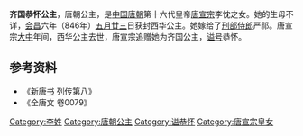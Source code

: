 {{東亞女性歷史人物
| 名稱=齊國恭懷公主
| 身份=[[唐朝|唐朝]]公主
| 畫像=
| 說明=
| 姓=李
| 封爵=[[公主|公主]]
| 位號=
| 封號=西华公主、齊國公主
| 出生年=
| 婚年=
| 逝世年=
| 諡號=恭懷
| 夫=严祁
| 父親=[[唐宣宗|唐宣宗]]李忱
|}}
'''齐国恭怀公主'''，唐朝公主，是[[中国|中国]][[唐朝|唐朝]]第十六代皇帝[[唐宣宗|唐宣宗]]李忱之女。她的生母不详，[[会昌_(唐朝)|会昌]]六年（846年）[[五月廿三|五月廿三]]日获封西华公主。她嫁给了[[刑部侍郎|刑部侍郎]]严祁。唐宣宗[[大中_(唐朝)|大中]]年间，西华公主去世，唐宣宗追赠她为齐国公主，[[谥号|谥号]]恭怀。
 
== 参考资料 ==
*《[[新唐书|新唐书]] 列传第八》
*《全唐文 卷0079》

[[Category:李姓|Category:李姓]]
[[Category:唐朝公主|Category:唐朝公主]]
[[Category:谥恭怀|Category:谥恭怀]]
[[Category:唐宣宗皇女|Category:唐宣宗皇女]]